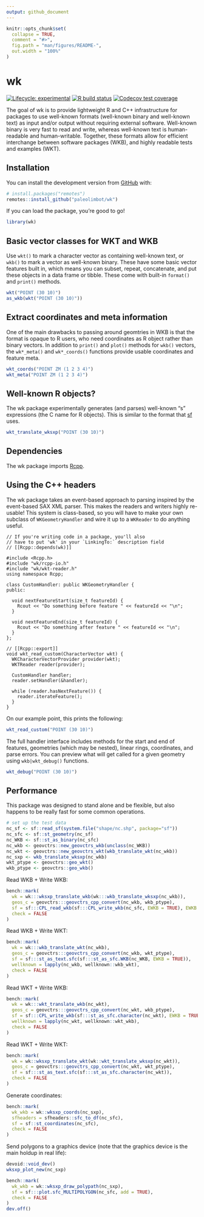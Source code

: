 ```yaml
---
output: github_document
---
```


<!-- README.md is generated from README.Rmd. Please edit that file -->

```r
knitr::opts_chunk$set(
  collapse = TRUE,
  comment = "#>",
  fig.path = "man/figures/README-",
  out.width = "100%"
)
```

# wk

<!-- badges: start -->
[![Lifecycle: experimental](https://img.shields.io/badge/lifecycle-experimental-orange.svg)](https://www.tidyverse.org/lifecycle/#experimental)
[![R build status](https://github.com/paleolimbot/wk/workflows/R-CMD-check/badge.svg)](https://github.com/paleolimbot/wk/actions)
[![Codecov test coverage](https://codecov.io/gh/paleolimbot/wk/branch/master/graph/badge.svg)](https://codecov.io/gh/paleolimbot/wk?branch=master)
<!-- badges: end -->

The goal of wk is to provide lightweight R and C++ infrastructure for packages to use well-known formats (well-known binary and well-known text) as input and/or output without requiring external software. Well-known binary is very fast to read and write, whereas well-known text is human-readable and human-writable. Together, these formats allow for efficient interchange between software packages (WKB), and highly readable tests and examples (WKT).

## Installation

You can install the development version from [GitHub](https://github.com/) with:

``` r
# install.packages("remotes")
remotes::install_github("paleolimbot/wk")
```

If you can load the package, you're good to go!

```r
library(wk)
```

## Basic vector classes for WKT and WKB

Use `wkt()` to mark a character vector as containing well-known text, or `wkb()` to mark a vector as well-known binary. These have some basic vector features built in, which means you can subset, repeat, concatenate, and put these objects in a data frame or tibble. These come with built-in `format()` and `print()` methods.

```r
wkt("POINT (30 10)")
as_wkb(wkt("POINT (30 10)"))
```

## Extract coordinates and meta information

One of the main drawbacks to passing around geomtries in WKB is that the format is opaque to R users, who need coordinates as R object rather than binary vectors. In addition to `print()` and `plot()` methods for `wkb()` vectors, the `wk*_meta()` and `wk*_coords()` functions provide usable coordinates and feature meta.

```r
wkt_coords("POINT ZM (1 2 3 4)")
wkt_meta("POINT ZM (1 2 3 4)")
```

## Well-known R objects?

The wk package experimentally generates (and parses) well-known "s" expressions (the C name for R objects). This is similar to the format that [sf](https://r-spatial.github.io/sf) uses.

```r
wkt_translate_wksxp("POINT (30 10)")
```

## Dependencies

The wk package imports [Rcpp](https://cran.r-project.org/package=Rcpp).

## Using the C++ headers

The wk package takes an event-based approach to parsing inspired by the event-based SAX XML parser. This makes the readers and writers highly re-usable! This system is class-based, so you will have to make your own subclass of `WKGeometryHandler` and wire it up to a `WKReader` to do anything useful.

```Rcpp
// If you're writing code in a package, you'll also
// have to put 'wk' in your `LinkingTo:` description field
// [[Rcpp::depends(wk)]]

#include <Rcpp.h>
#include "wk/rcpp-io.h"
#include "wk/wkt-reader.h"
using namespace Rcpp;

class CustomHandler: public WKGeometryHandler {
public:
  
  void nextFeatureStart(size_t featureId) {
    Rcout << "Do something before feature " << featureId << "\n";
  }
  
  void nextFeatureEnd(size_t featureId) {
    Rcout << "Do something after feature " << featureId << "\n";
  }
};

// [[Rcpp::export]]
void wkt_read_custom(CharacterVector wkt) {
  WKCharacterVectorProvider provider(wkt);
  WKTReader reader(provider);
  
  CustomHandler handler;
  reader.setHandler(&handler);
  
  while (reader.hasNextFeature()) {
    reader.iterateFeature();
  }
}
```

On our example point, this prints the following:

```r
wkt_read_custom("POINT (30 10)")
```

The full handler interface includes methods for the start and end of features, geometries (which may be nested), linear rings, coordinates, and parse errors. You can preview what will get called for a given geometry using `wkb|wkt_debug()` functions.

```r
wkt_debug("POINT (30 10)")
```

## Performance

This package was designed to stand alone and be flexible, but also happens to be really fast for some common operations.

```r
# set up the test data
nc_sf <- sf::read_sf(system.file("shape/nc.shp", package="sf"))
nc_sfc <- sf::st_geometry(nc_sf)
nc_WKB <- sf::st_as_binary(nc_sfc)
nc_wkb <- geovctrs::new_geovctrs_wkb(unclass(nc_WKB))
nc_wkt <- geovctrs::new_geovctrs_wkt(wkb_translate_wkt(nc_wkb))
nc_sxp <- wkb_translate_wksxp(nc_wkb)
wkt_ptype <- geovctrs::geo_wkt()
wkb_ptype <- geovctrs::geo_wkb()
```

Read WKB + Write WKB:

```r
bench::mark(
  wk = wk:::wksxp_translate_wkb(wk:::wkb_translate_wksxp(nc_wkb)),
  geos_c = geovctrs:::geovctrs_cpp_convert(nc_wkb, wkb_ptype),
  sf = sf:::CPL_read_wkb(sf:::CPL_write_wkb(nc_sfc, EWKB = TRUE), EWKB = TRUE),
  check = FALSE
)
```

Read WKB + Write WKT:

```r
bench::mark(
  wk = wk:::wkb_translate_wkt(nc_wkb),
  geos_c = geovctrs:::geovctrs_cpp_convert(nc_wkb, wkt_ptype),
  sf = sf:::st_as_text.sfc(sf:::st_as_sfc.WKB(nc_WKB, EWKB = TRUE)),
  wellknown = lapply(nc_wkb, wellknown::wkb_wkt),
  check = FALSE
)
```

Read WKT + Write WKB:

```r
bench::mark(
  wk = wk:::wkt_translate_wkb(nc_wkt),
  geos_c = geovctrs:::geovctrs_cpp_convert(nc_wkt, wkb_ptype),
  sf = sf:::CPL_write_wkb(sf:::st_as_sfc.character(nc_wkt), EWKB = TRUE),
  wellknown = lapply(nc_wkt, wellknown::wkt_wkb),
  check = FALSE
)
```

Read WKT + Write WKT:

```r
bench::mark(
  wk = wk::wksxp_translate_wkt(wk::wkt_translate_wksxp(nc_wkt)),
  geos_c = geovctrs:::geovctrs_cpp_convert(nc_wkt, wkt_ptype),
  sf = sf:::st_as_text.sfc(sf:::st_as_sfc.character(nc_wkt)),
  check = FALSE
)
```

Generate coordinates:

```r
bench::mark(
  wk_wkb = wk::wksxp_coords(nc_sxp),
  sfheaders = sfheaders::sfc_to_df(nc_sfc),
  sf = sf::st_coordinates(nc_sfc),
  check = FALSE
)
```

Send polygons to a graphics device (note that the graphics device is the main holdup in real life):

```r
devoid::void_dev()
wksxp_plot_new(nc_sxp)

bench::mark(
  wk_wkb = wk::wksxp_draw_polypath(nc_sxp),
  sf = sf:::plot.sfc_MULTIPOLYGON(nc_sfc, add = TRUE),
  check = FALSE
)
dev.off()
```
